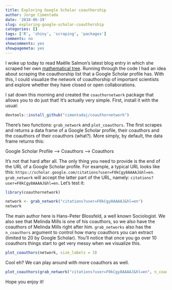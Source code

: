 ```yaml
---
title: Exploring Google Scholar coauthorship
author: Jorge Cimentada
date: '2018-06-19'
slug: exploring-google-scholar-coauthorship
categories: []
tags: ['R', 'shiny', 'scraping', 'packages']
comments: no
showcomments: yes
showpagemeta: yes
---
```


I woke up today to read Maëlle Salmon's latest blog entry in which she scraped her own [mathematical tree](https://masalmon.eu/2018/06/18/mathtree/). Running through the code I had an idea about scraping the coauthorship list that a Google Scholar profile has. With this, I could visualize the network of coauthorship of important scientists and explore whether they have closed or open collaborations.

I sat down this morning and created the `coauthornetwork` package that allows you to do just that! It's actually very simple. First, install it with the usual:

```r
devtools::install_github("cimentadaj/coauthornetwork")
```

There's two functions: `grab_network` and `plot_coauthors`. The first scrapes and returns a data frame of a Google Scholar profile, their coauthors and the coauthors of their coauthors (what?). More simply, by default, the data frame returns this:

Google Scholar Profile --> Coauthors --> Coauthors

It's not that hard after all. The only thing you need to provide is the end of the URL of a Google Scholar profile. For example, a typical URL looks like this: `https://scholar.google.com/citations?user=F0kCgy8AAAAJ&hl=en`. `grab_network` will accept the latter part of the URL, namely: `citations?user=F0kCgy8AAAAJ&hl=en`. Let's test it:


```r
library(coauthornetwork)

network <- grab_network("citations?user=F0kCgy8AAAAJ&hl=en")
network
```

The main author here is Hans-Peter Blossfeld, a well known Sociologist. We also see that Melinda Mills is one of his coauthors, so we also have the coauthors of Melinda Mills right after him. `grab_networks` also has the `n_coauthors` argument to control how many coauthors you can extract (limited to 20 by Google Scholar). You'll notice that once you go over 10 coauthors things start to get very messy when we visualize this.

```r
plot_coauthors(network, size_labels = 3)
```

Cool eh? We can play around with more coauthors as well.

```r
plot_coauthors(grab_network("citations?user=F0kCgy8AAAAJ&hl=en", n_coauthors = 7), size_labels = 3)
```

Hope you enjoy it!

<!-- To make it more accesible to non-R users, I [created a Shiny app](https://cimentadaj.shinyapps.io/gs_coauthorsip/) where everyone can explore their own coauthors. Enjoy! -->

